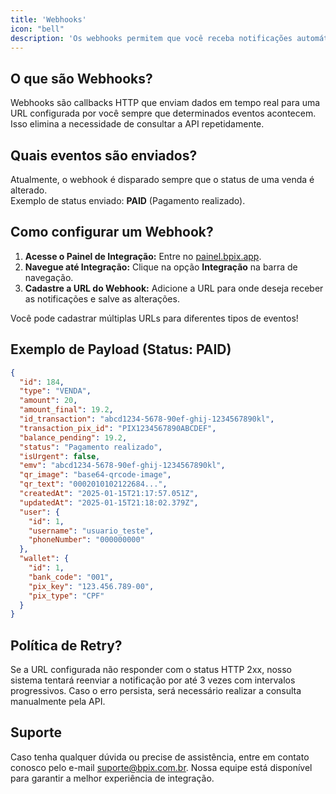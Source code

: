 ```yaml
---
title: 'Webhooks'
icon: "bell"
description: 'Os webhooks permitem que você receba notificações automáticas sempre que eventos importantes ocorrerem na sua conta BPIX. Isso facilita a integração e automação de processos.'
---
```


## O que são Webhooks?

Webhooks são callbacks HTTP que enviam dados em tempo real para uma URL configurada por você sempre que determinados eventos acontecem. Isso elimina a necessidade de consultar a API repetidamente.

## Quais eventos são enviados?

Atualmente, o webhook é disparado sempre que o status de uma venda é alterado.  
Exemplo de status enviado: **PAID** (Pagamento realizado).

## Como configurar um Webhook?

1. **Acesse o Painel de Integração:** Entre no [painel.bpix.app](https://painel.bpix.app).  
2. **Navegue até Integração:** Clique na opção **Integração** na barra de navegação.  
3. **Cadastre a URL do Webhook:** Adicione a URL para onde deseja receber as notificações e salve as alterações.

<Tip>Você pode cadastrar múltiplas URLs para diferentes tipos de eventos!</Tip>

## Exemplo de Payload (Status: PAID)

```json
{
  "id": 184,
  "type": "VENDA",
  "amount": 20,
  "amount_final": 19.2,
  "id_transaction": "abcd1234-5678-90ef-ghij-1234567890kl",
  "transaction_pix_id": "PIX1234567890ABCDEF",
  "balance_pending": 19.2,
  "status": "Pagamento realizado",
  "isUrgent": false,
  "emv": "abcd1234-5678-90ef-ghij-1234567890kl",
  "qr_image": "base64-qrcode-image",
  "qr_text": "0002010102122684...",
  "createdAt": "2025-01-15T21:17:57.051Z",
  "updatedAt": "2025-01-15T21:18:02.379Z",
  "user": {
    "id": 1,
    "username": "usuario_teste",
    "phoneNumber": "000000000"
  },
  "wallet": {
    "id": 1,
    "bank_code": "001",
    "pix_key": "123.456.789-00",
    "pix_type": "CPF"
  }
}
```

## Política de Retry?

Se a URL configurada não responder com o status HTTP 2xx, nosso sistema tentará reenviar a notificação por até 3 vezes com intervalos progressivos. Caso o erro persista, será necessário realizar a consulta manualmente pela API.

## Suporte

Caso tenha qualquer dúvida ou precise de assistência, entre em contato conosco pelo e-mail [suporte@bpix.com.br](mailto:suporte@bpix.com.br). Nossa equipe está disponível para garantir a melhor experiência de integração.